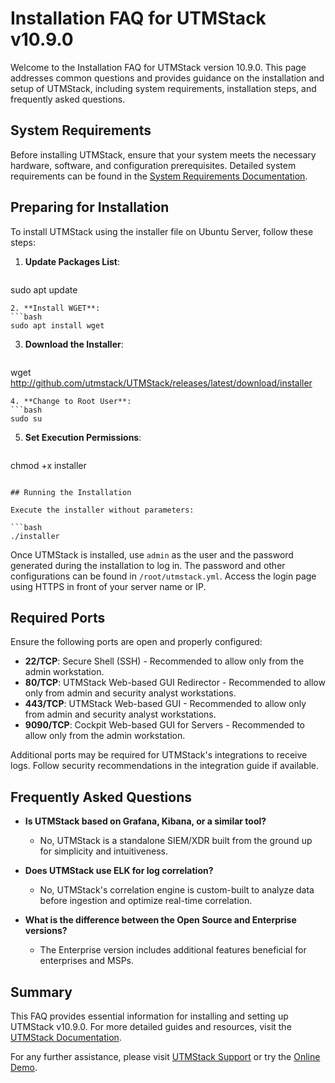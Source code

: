 # Installation FAQ for UTMStack v10.9.0

Welcome to the Installation FAQ for UTMStack version 10.9.0. This page addresses common questions and provides guidance on the installation and setup of UTMStack, including system requirements, installation steps, and frequently asked questions.

## System Requirements

Before installing UTMStack, ensure that your system meets the necessary hardware, software, and configuration prerequisites. Detailed system requirements can be found in the [System Requirements Documentation](https://documentation.utmstack.com/v10/Installation/system_requirements).

## Preparing for Installation

To install UTMStack using the installer file on Ubuntu Server, follow these steps:

1. **Update Packages List**:
   ```bash
sudo apt update
   ```
2. **Install WGET**:
   ```bash
sudo apt install wget
   ```
3. **Download the Installer**:
   ```bash
wget http://github.com/utmstack/UTMStack/releases/latest/download/installer
   ```
4. **Change to Root User**:
   ```bash
sudo su
   ```
5. **Set Execution Permissions**:
   ```bash
chmod +x installer
   ```

## Running the Installation

Execute the installer without parameters:

```bash
./installer
```

Once UTMStack is installed, use `admin` as the user and the password generated during the installation to log in. The password and other configurations can be found in `/root/utmstack.yml`. Access the login page using HTTPS in front of your server name or IP.

## Required Ports

Ensure the following ports are open and properly configured:

- **22/TCP**: Secure Shell (SSH) - Recommended to allow only from the admin workstation.
- **80/TCP**: UTMStack Web-based GUI Redirector - Recommended to allow only from admin and security analyst workstations.
- **443/TCP**: UTMStack Web-based GUI - Recommended to allow only from admin and security analyst workstations.
- **9090/TCP**: Cockpit Web-based GUI for Servers - Recommended to allow only from the admin workstation.

Additional ports may be required for UTMStack's integrations to receive logs. Follow security recommendations in the integration guide if available.

## Frequently Asked Questions

- **Is UTMStack based on Grafana, Kibana, or a similar tool?**
  - No, UTMStack is a standalone SIEM/XDR built from the ground up for simplicity and intuitiveness.

- **Does UTMStack use ELK for log correlation?**
  - No, UTMStack's correlation engine is custom-built to analyze data before ingestion and optimize real-time correlation.

- **What is the difference between the Open Source and Enterprise versions?**
  - The Enterprise version includes additional features beneficial for enterprises and MSPs.

## Summary

This FAQ provides essential information for installing and setting up UTMStack v10.9.0. For more detailed guides and resources, visit the [UTMStack Documentation](https://documentation.utmstack.com/v10/Getting%20started/introduction).

For any further assistance, please visit [UTMStack Support](https://support.utmstack.com) or try the [Online Demo](https://utmstack.com/demo).

